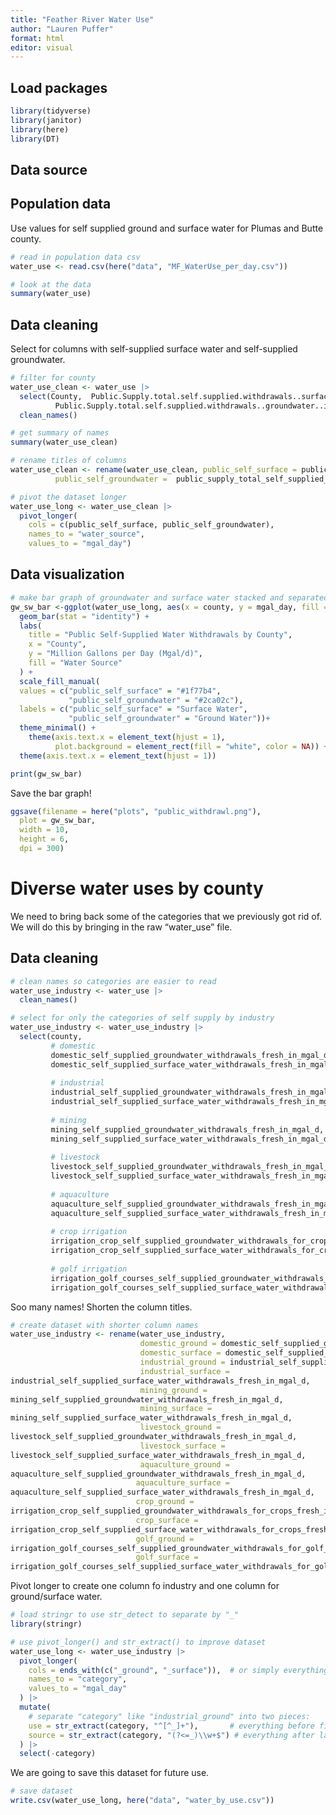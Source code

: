 ```yaml
---
title: "Feather River Water Use"
author: "Lauren Puffer"
format: html
editor: visual
---
```


## Load packages

```r
library(tidyverse)
library(janitor)
library(here)
library(DT)
```

## Data source

## Population data

Use values for self supplied ground and surface water for Plumas and Butte county.

```r
# read in population data csv
water_use <- read.csv(here("data", "MF_WaterUse_per_day.csv"))

# look at the data
summary(water_use)
```

## Data cleaning

Select for columns with self-supplied surface water and self-supplied groundwater.

```r
# filter for county
water_use_clean <- water_use |>
  select(County,  Public.Supply.total.self.supplied.withdrawals..surface.water..in.Mgal.d., 
          Public.Supply.total.self.supplied.withdrawals..groundwater..in.Mgal.d.) |>
  clean_names() 

# get summary of names
summary(water_use_clean)

# rename titles of columns
water_use_clean <- rename(water_use_clean, public_self_surface = public_supply_total_self_supplied_withdrawals_surface_water_in_mgal_d, 
          public_self_groundwater =  public_supply_total_self_supplied_withdrawals_groundwater_in_mgal_d)

# pivot the dataset longer
water_use_long <- water_use_clean |>
  pivot_longer(
    cols = c(public_self_surface, public_self_groundwater),
    names_to = "water_source",
    values_to = "mgal_day")

```

## Data visualization

```r
# make bar graph of groundwater and surface water stacked and separated by county
gw_sw_bar <-ggplot(water_use_long, aes(x = county, y = mgal_day, fill = water_source)) +
  geom_bar(stat = "identity") +
  labs(
    title = "Public Self-Supplied Water Withdrawals by County",
    x = "County",
    y = "Million Gallons per Day (Mgal/d)",
    fill = "Water Source"
  ) +
  scale_fill_manual(
  values = c("public_self_surface" = "#1f77b4", 
             "public_self_groundwater" = "#2ca02c"),
  labels = c("public_self_surface" = "Surface Water",
             "public_self_groundwater" = "Ground Water"))+
  theme_minimal() +
    theme(axis.text.x = element_text(hjust = 1),
          plot.background = element_rect(fill = "white", color = NA)) +
  theme(axis.text.x = element_text(hjust = 1))

print(gw_sw_bar)
```

Save the bar graph!

```r
ggsave(filename = here("plots", "public_withdrawl.png"),
  plot = gw_sw_bar,
  width = 10,
  height = 6,
  dpi = 300)
```

# Diverse water uses by county

We need to bring back some of the categories that we previously got rid of. We will do this by bringing in the raw "water_use" file.

## Data cleaning

```r
# clean names so categories are easier to read
water_use_industry <- water_use |>
  clean_names() 

# select for only the categories of self supply by industry
water_use_industry <- water_use_industry |>
  select(county, 
         # domestic
         domestic_self_supplied_groundwater_withdrawals_fresh_in_mgal_d, 
         domestic_self_supplied_surface_water_withdrawals_fresh_in_mgal_d,
         
         # industrial
         industrial_self_supplied_groundwater_withdrawals_fresh_in_mgal_d,
         industrial_self_supplied_surface_water_withdrawals_fresh_in_mgal_d,
         
         # mining
         mining_self_supplied_groundwater_withdrawals_fresh_in_mgal_d,
         mining_self_supplied_surface_water_withdrawals_fresh_in_mgal_d,
         
         # livestock
         livestock_self_supplied_groundwater_withdrawals_fresh_in_mgal_d,
         livestock_self_supplied_surface_water_withdrawals_fresh_in_mgal_d,
         
         # aquaculture
         aquaculture_self_supplied_groundwater_withdrawals_fresh_in_mgal_d,
         aquaculture_self_supplied_surface_water_withdrawals_fresh_in_mgal_d,
         
         # crop irrigation
         irrigation_crop_self_supplied_groundwater_withdrawals_for_crops_fresh_in_mgal_d,
         irrigation_crop_self_supplied_surface_water_withdrawals_for_crops_fresh_in_mgal_d,
         
         # golf irrigation
         irrigation_golf_courses_self_supplied_groundwater_withdrawals_for_golf_courses_fresh_in_mgal_d,
         irrigation_golf_courses_self_supplied_surface_water_withdrawals_for_golf_courses_fresh_in_mgal_d)
```

Soo many names! Shorten the column titles.

```r
# create dataset with shorter column names
water_use_industry <- rename(water_use_industry, 
                             domestic_ground = domestic_self_supplied_groundwater_withdrawals_fresh_in_mgal_d, 
                             domestic_surface = domestic_self_supplied_surface_water_withdrawals_fresh_in_mgal_d, 
                             industrial_ground = industrial_self_supplied_groundwater_withdrawals_fresh_in_mgal_d, 
                             industrial_surface = 
industrial_self_supplied_surface_water_withdrawals_fresh_in_mgal_d, 
                             mining_ground =
mining_self_supplied_groundwater_withdrawals_fresh_in_mgal_d, 
                             mining_surface =
mining_self_supplied_surface_water_withdrawals_fresh_in_mgal_d,
                             livestock_ground = 
livestock_self_supplied_groundwater_withdrawals_fresh_in_mgal_d, 
                             livestock_surface = 
livestock_self_supplied_surface_water_withdrawals_fresh_in_mgal_d,
                             aquaculture_ground =
aquaculture_self_supplied_groundwater_withdrawals_fresh_in_mgal_d,
                            aquaculture_surface =
aquaculture_self_supplied_surface_water_withdrawals_fresh_in_mgal_d,
                            crop_ground =
irrigation_crop_self_supplied_groundwater_withdrawals_for_crops_fresh_in_mgal_d,
                            crop_surface =
irrigation_crop_self_supplied_surface_water_withdrawals_for_crops_fresh_in_mgal_d,
                            golf_ground =
irrigation_golf_courses_self_supplied_groundwater_withdrawals_for_golf_courses_fresh_in_mgal_d,
                            golf_surface =
irrigation_golf_courses_self_supplied_surface_water_withdrawals_for_golf_courses_fresh_in_mgal_d)
```

Pivot longer to create one column fo industry and one column for ground/surface water.

```r
# load stringr to use str_detect to separate by "_"
library(stringr)

# use pivot_longer() and str_extract() to improve dataset
water_use_long <- water_use_industry |>
  pivot_longer(
    cols = ends_with(c("_ground", "_surface")),  # or simply everything except County if that’s the ID
    names_to = "category",
    values_to = "mgal_day"
  ) |>
  mutate(
    # separate "category" like "industrial_ground" into two pieces:
    use = str_extract(category, "^[^_]+"),       # everything before first "_"
    source = str_extract(category, "(?<=_)\\w+$") # everything after last "_"
  ) |>
  select(-category)
```

We are going to save this dataset for future use.

```r
# save dataset
write.csv(water_use_long, here("data", "water_by_use.csv"))
```
